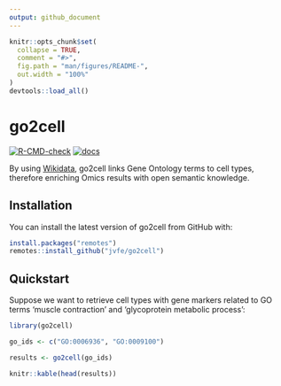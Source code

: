 ```yaml
---
output: github_document
---
```


<!-- README.md is generated from README.Rmd. Please edit that file -->

```r
knitr::opts_chunk$set(
  collapse = TRUE,
  comment = "#>",
  fig.path = "man/figures/README-",
  out.width = "100%"
)
devtools::load_all()
```

# go2cell


<!-- badges: start -->
[![R-CMD-check](https://github.com/jvfe/go2cell/actions/workflows/R-CMD-check.yaml/badge.svg)](https://github.com/jvfe/go2cell/actions/workflows/R-CMD-check.yaml)
[![docs](https://github.com/jvfe/go2cell/workflows/pkgdown/badge.svg)](https://jvfe.github.io/go2cell/index.html)
<!-- badges: end -->

By using [Wikidata](https://www.wikidata.org/wiki/Wikidata:Main_Page), go2cell links Gene Ontology terms to cell types, therefore enriching Omics results with open semantic knowledge.

## Installation

You can install the latest version of go2cell from GitHub with:

```r
install.packages("remotes")
remotes::install_github("jvfe/go2cell")
```

## Quickstart

Suppose we want to retrieve cell types with gene markers 
related to GO terms 'muscle contraction' and 'glycoprotein metabolic process':

```r
library(go2cell)

go_ids <- c("GO:0006936", "GO:0009100")

results <- go2cell(go_ids)
```

```r
knitr::kable(head(results))
```

